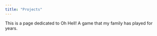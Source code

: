 ```yaml
---
title: "Projects"
---
```


This is a page dedicated to Oh Hell! A game that my family has played for years.

```r

```
